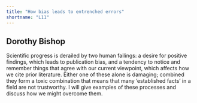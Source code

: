 ```yaml
---
title: "How bias leads to entrenched errors"
shortname: "L11"
---
```


## Dorothy Bishop

Scientific progress is derailed by two human failings: a desire for positive findings, which leads to publication bias, and a tendency to notice and remember things that agree with our current viewpoint, which affects how we cite prior literature. Either one of these alone is damaging; combined they form a toxic combination that means that many ‘established facts’ in a field are not trustworthy. I will give examples of these processes and discuss how we might overcome them.




